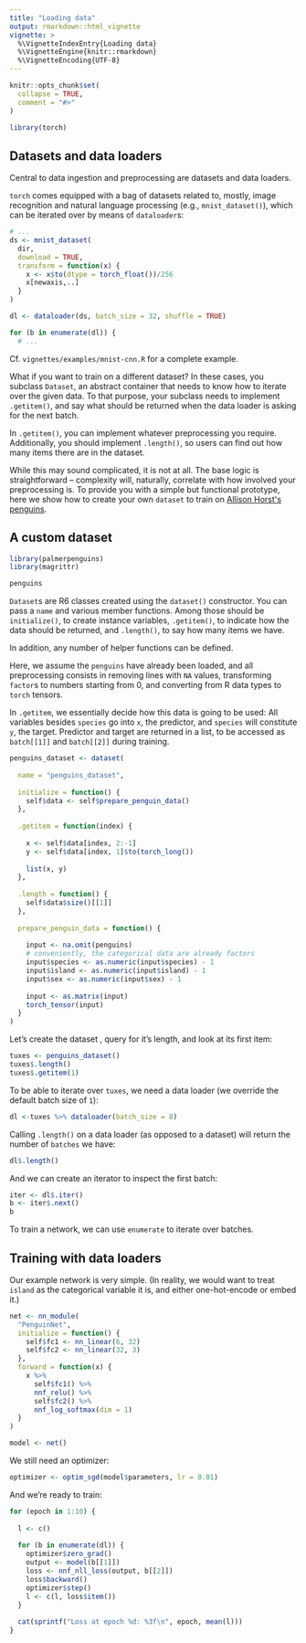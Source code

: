 ```yaml
---
title: "Loading data"
output: rmarkdown::html_vignette
vignette: >
  %\VignetteIndexEntry{Loading data}
  %\VignetteEngine{knitr::rmarkdown}
  %\VignetteEncoding{UTF-8}
---
```


```r
knitr::opts_chunk$set(
  collapse = TRUE,
  comment = "#>"
)
```

```r
library(torch)
```

## Datasets and data loaders

Central to data ingestion and preprocessing are datasets and data loaders.

`torch` comes equipped with a bag of datasets related to, mostly, image recognition and natural language processing (e.g.,
`mnist_dataset()`), which can be iterated over by means of `dataloader`s:

```r
# ...
ds <- mnist_dataset(
  dir, 
  download = TRUE, 
  transform = function(x) {
    x <- x$to(dtype = torch_float())/256
    x[newaxis,..]
  }
)

dl <- dataloader(ds, batch_size = 32, shuffle = TRUE)

for (b in enumerate(dl)) {
  # ...

```

Cf. `vignettes/examples/mnist-cnn.R` for a complete example.

What if you want to train on a different dataset? In these cases, you subclass `Dataset`, an abstract container that needs to
know how to iterate over the given data. To that purpose, your subclass needs to implement `.getitem()`, and say what should
be returned when the data loader is asking for the next batch.

In `.getitem()`, you can implement whatever preprocessing you require. Additionally, you should implement `.length()`, so
users can find out how many items there are in the dataset.

While this may sound complicated, it is not at all. The base logic is straightforward -- complexity will, naturally, correlate
with how involved your preprocessing is. To provide you with a simple but functional prototype, here we show how to create
your own `dataset` to train on [Allison Horst\'s penguins](https://github.com/allisonhorst/palmerpenguins).

## A custom dataset

```r
library(palmerpenguins)
library(magrittr)

penguins
```

`Dataset`s are R6 classes created using the `dataset()` constructor. You can pass a `name` and various member functions. Among
those should be `initialize()`, to create instance variables, `.getitem()`, to indicate how the data should be returned, and
`.length()`, to say how many items we have.

In addition, any number of helper functions can be defined.

Here, we assume the `penguins` have already been loaded, and all preprocessing consists in removing lines with `NA` values,
transforming `factor`s to numbers starting from 0, and converting from R data types to `torch` tensors.

In `.getitem`, we essentially decide how this data is going to be used: All variables besides `species` go into `x`, the
predictor, and `species` will constitute `y`, the target. Predictor and target are returned in a list, to be accessed as
`batch[[1]]` and `batch[[2]]` during training.

```r
penguins_dataset <- dataset(
  
  name = "penguins_dataset",
  
  initialize = function() {
    self$data <- self$prepare_penguin_data()
  },
  
  .getitem = function(index) {
    
    x <- self$data[index, 2:-1]
    y <- self$data[index, 1]$to(torch_long())
    
    list(x, y)
  },
  
  .length = function() {
    self$data$size()[[1]]
  },
  
  prepare_penguin_data = function() {
    
    input <- na.omit(penguins) 
    # conveniently, the categorical data are already factors
    input$species <- as.numeric(input$species) - 1
    input$island <- as.numeric(input$island) - 1
    input$sex <- as.numeric(input$sex) - 1
    
    input <- as.matrix(input)
    torch_tensor(input)
  }
)

```

Let's create the dataset , query for it's length, and look at its first item:

```r
tuxes <- penguins_dataset()
tuxes$.length()
tuxes$.getitem(1)
```

To be able to iterate over `tuxes`, we need a data loader (we override the default batch size of `1`):

```r
dl <-tuxes %>% dataloader(batch_size = 8)
```

Calling `.length()` on a data loader (as opposed to a dataset) will return the number of `batches` we have:

```r
dl$.length()
```

And we can create an iterator to inspect the first batch:

```r
iter <- dl$.iter()
b <- iter$.next()
b
```

To train a network, we can use `enumerate` to iterate over batches.

## Training with data loaders

Our example network is very simple. (In reality, we would want to treat `island` as the categorical variable it is, and either
one-hot-encode or embed it.)

```r
net <- nn_module(
  "PenguinNet",
  initialize = function() {
    self$fc1 <- nn_linear(6, 32)
    self$fc2 <- nn_linear(32, 3)
  },
  forward = function(x) {
    x %>% 
      self$fc1() %>% 
      nnf_relu() %>% 
      self$fc2() %>% 
      nnf_log_softmax(dim = 1)
  }
)

model <- net()

```

We still need an optimizer:

```r
optimizer <- optim_sgd(model$parameters, lr = 0.01)
```

And we're ready to train:

```r
for (epoch in 1:10) {
  
  l <- c()
  
  for (b in enumerate(dl)) {
    optimizer$zero_grad()
    output <- model(b[[1]])
    loss <- nnf_nll_loss(output, b[[2]])
    loss$backward()
    optimizer$step()
    l <- c(l, loss$item())
  }
  
  cat(sprintf("Loss at epoch %d: %3f\n", epoch, mean(l)))
}

```
